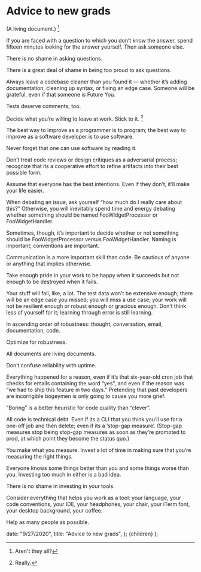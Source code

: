 # Advice to new grads

(A living document.) [^1]

If you are faced with a question to which you don’t know the answer, spend fifteen minutes looking for the answer yourself. Then ask someone else.

There is no shame in asking questions.

There is a great deal of shame in being too proud to ask questions.

Always leave a codebase cleaner than you found it — whether it’s adding documentation, cleaning up syntax, or fixing an edge case. Someone will be grateful, even if that someone is Future You.

Tests deserve comments, too.

Decide what you’re willing to leave at work. Stick to it. [^2]

The best way to improve as a programmer is to program; the best way to improve as a software developer is to use software.

Never forget that one can use software by reading it.

Don’t treat code reviews or design critiques as a adversarial process; recognize that its a cooperative effort to refine artifacts into their best possible form.

Assume that everyone has the best intentions. Even if they don’t, it’ll make your life easier.

When debating an issue, ask yourself “how much do I really care about this?” Otherwise, you will inevitably spend time and energy debating whether something should be named FooWidgetProcessor or FooWidgetHandler.

Sometimes, though, it’s important to decide whether or not something should be FooWidgetProcessor versus FooWidgetHandler. Naming is important; conventions are important.

Communication is a more important skill than code. Be cautious of anyone or anything that implies otherwise.

Take enough pride in your work to be happy when it succeeds but not enough to be destroyed when it fails.

Your stuff will fail, like, a lot. The test data won’t be extensive enough; there will be an edge case you missed; you will miss a use case; your work will not be resilient enough or robust enough or gracious enough. Don’t think less of yourself for it; learning through error is still learning.

In ascending order of robustness: thought, conversation, email, documentation, code.

Optimize for robustness.

All documents are living documents.

Don’t confuse reliability with uptime.

Everything happened for a reason, even if it’s that six-year-old cron job that checks for emails containing the word “yes”, and even if the reason was “we had to ship this feature in two days.” Pretending that past developers are incorrigible bogeymen is only going to cause you more grief.

“Boring” is a better heuristic for code quality than “clever”.

All code is technical debt. Even if its a CLI that you think you’ll use for a one-off job and then delete; even if its a ‘stop-gap measure’. (Stop-gap measures stop being stop-gap measures as soon as they’re promoted to prod, at which point they become the status quo.)

You make what you measure. Invest a lot of time in making sure that you’re measuring the right things.

Everyone knows some things better than you and some things worse than you. Investing too much in either is a bad idea.

There is no shame in investing in your tools.

Consider everything that helps you work as a tool: your language, your code conventions, your IDE, your headphones, your chair, your iTerm font, your desktop background, your coffee.

Help as many people as possible.

[^1]: Aren't they all?
[^2]: Really.

  date: "9/27/2020",
  title: "Advice to new grads",
};
  <MarkdownPage meta={meta}>{children}</MarkdownPage>
);
